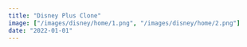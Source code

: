 ```yaml
---
title: "Disney Plus Clone"
image: ["/images/disney/home/1.png", "/images/disney/home/2.png"]
date: "2022-01-01"
---
```


<Header
  title="Disney Plus Clone"
  img="/images/disney/3.PNG"
  alt="Disney Picture"
/>
<Overview
  description="common:overview-disney-description"
  features="common:overview-disney-features"
  website="https://disney-plus-app.agustin-ribotta.xyz/"
  repo="https://github.com/AguzzDev/nextjs-disney-plus-clone"
/>
<List
  tec={["NextJS", "GraphCMS"]}
  lib={["Framer Motion", "React Modal", "TailwindCSS", "Swiper"]}
  year="2021"
  client="common:own-project"
/>
<Galery
  imgs={[
    { path: "/images/disney/4.PNG", mobile: "false" },
    { path: "/images/disney/3.PNG", mobile: "false" },
    { path: "/images/disney/1.PNG", mobile: "false" },
    { path: "/images/disney/2.PNG", mobile: "false" },
    { path: "/images/disney/5.PNG", mobile: "false" },
    { path: "/images/disney/6.PNG", mobile: "true" },
  ]}
  alt="Disney Clone"
/>
